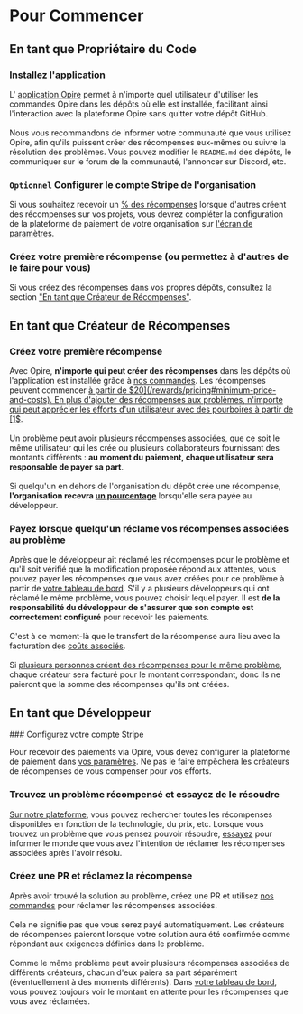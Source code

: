 
# Pour Commencer

## En tant que Propriétaire du Code

<Steps>

### Installez l'application

<DimmedText>L' [application Opire](/overview/install-bot) permet à n'importe quel utilisateur d'utiliser les commandes Opire dans les dépôts où elle est installée, facilitant ainsi l'interaction avec la plateforme Opire sans quitter votre dépôt GitHub.</DimmedText>
<br/><br/>
<DimmedText>Nous vous recommandons de informer votre communauté que vous utilisez Opire, afin qu'ils puissent créer des récompenses eux-mêmes ou suivre la résolution des problèmes. Vous pouvez modifier le `README.md` des dépôts, le communiquer sur le forum de la communauté, l'annoncer sur Discord, etc.</DimmedText>

### `Optionnel` Configurer le compte Stripe de l'organisation

<DimmedText>Si vous souhaitez recevoir un [% des récompenses](/fr/rewards/pricing#pourcentage-pour-le-propriétaire-du-code) lorsque d'autres créent des récompenses sur vos projets, vous devrez compléter la configuration de la plateforme de paiement de votre organisation sur [l'écran de paramètres](https://app.opire.dev/settings).</DimmedText>

### Créez votre première récompense (ou permettez à d'autres de le faire pour vous)

<DimmedText>Si vous créez des récompenses dans vos propres dépôts, consultez la section ["En tant que Créateur de Récompenses"](/overview/getting-started#as-a-reward-creator).</DimmedText>

</Steps>

## En tant que Créateur de Récompenses

<Steps>

### Créez votre première récompense

<DimmedText>Avec Opire, **n'importe qui peut créer des récompenses** dans les dépôts où l'application est installée grâce à [nos commandes](/overview/commands#create-reward). Les récompenses peuvent commencer [à partir de $20](/rewards/pricing#minimum-price-and-costs). En plus d'ajouter des récompenses aux problèmes, n'importe qui peut apprécier les efforts d'un utilisateur avec des pourboires à partir de [1$](/tips/pricing#minimum-price-and-costs).</DimmedText>
<br/><br/>
<DimmedText>Un problème peut avoir [plusieurs récompenses associées](/rewards/lifecycle#multiple-rewards), que ce soit le même utilisateur qui les crée ou plusieurs collaborateurs fournissant des montants différents : **au moment du paiement, chaque utilisateur sera responsable de payer sa part**.</DimmedText>
<br/><br/>
<DimmedText>Si quelqu'un en dehors de l'organisation du dépôt crée une récompense, **l'organisation recevra [un pourcentage](/rewards/pricing#percentage-for-code-owner)** lorsqu'elle sera payée au développeur.</DimmedText>

### Payez lorsque quelqu'un réclame vos récompenses associées au problème

<DimmedText>Après que le développeur ait réclamé les récompenses pour le problème et qu'il soit vérifié que la modification proposée répond aux attentes, vous pouvez payer les récompenses que vous avez créées pour ce problème à partir de [votre tableau de bord](https://app.opire.dev/dashboard/creator/rewards). S'il y a plusieurs développeurs qui ont réclamé le même problème, vous pouvez choisir lequel payer. Il est **de la responsabilité du développeur de s'assurer que son compte est correctement configuré** pour recevoir les paiements.</DimmedText>
<br/><br/>
<DimmedText>C'est à ce moment-là que le transfert de la récompense aura lieu avec la facturation des [coûts associés](/rewards/pricing#minimum-price-and-costs).</DimmedText>
<br/><br/>
<DimmedText>Si [plusieurs personnes créent des récompenses pour le même problème](/rewards/lifecycle#multiple-creators), chaque créateur sera facturé pour le montant correspondant, donc ils ne paieront que la somme des récompenses qu'ils ont créées.</DimmedText>

</Steps>

## En tant que Développeur

<Steps>
### Configurez votre compte Stripe

<DimmedText>Pour recevoir des paiements via Opire, vous devez configurer la plateforme de paiement dans [vos paramètres](https://app.opire.dev/settings). Ne pas le faire empêchera les créateurs de récompenses de vous compenser pour vos efforts.</DimmedText>

### Trouvez un problème récompensé et essayez de le résoudre

<DimmedText>[Sur notre plateforme](https://app.opire.dev), vous pouvez rechercher toutes les récompenses disponibles en fonction de la technologie, du prix, etc. Lorsque vous trouvez un problème que vous pensez pouvoir résoudre, [essayez](/overview/commands#try-to-solve-the-issue) pour informer le monde que vous avez l'intention de réclamer les récompenses associées après l'avoir résolu.</DimmedText>

### Créez une PR et réclamez la récompense

<DimmedText>Après avoir trouvé la solution au problème, créez une PR et utilisez [nos commandes](/overview/commands#claim-rewards-associated-with-an-issue) pour réclamer les récompenses associées.</DimmedText>
<br/><br/>
<DimmedText>Cela ne signifie pas que vous serez payé automatiquement. Les créateurs de récompenses paieront lorsque votre solution aura été confirmée comme répondant aux exigences définies dans le problème.</DimmedText>
<br/><br/>
<DimmedText>Comme le même problème peut avoir plusieurs récompenses associées de différents créateurs, chacun d'eux paiera sa part séparément (éventuellement à des moments différents). Dans [votre tableau de bord](https://app.opire.dev/dashboard/programmer/rewards), vous pouvez toujours voir le montant en attente pour les récompenses que vous avez réclamées.</DimmedText>
</Steps>
